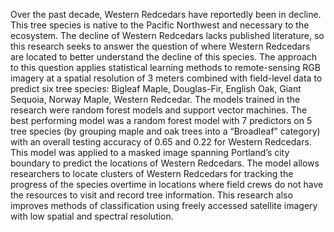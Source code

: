Over the past decade, Western Redcedars have reportedly been in decline. This tree species is native to the Pacific Northwest and necessary to the ecosystem. The decline of Western Redcedars lacks published literature, so this research seeks to answer the question of where Western Redcedars are located to better understand the decline of this species. The approach to this question applies statistical learning methods to remote-sensing RGB imagery at a spatial resolution of 3 meters combined with field-level data to predict six tree species: Bigleaf Maple, Douglas-Fir, English Oak, Giant Sequoia, Norway Maple, Western Redcedar. The models trained in the research were random forest models and support vector machines. The best performing model was a random forest model with 7 predictors on 5 tree species (by grouping maple and oak trees into a "Broadleaf" category) with an overall testing accuracy of 0.65 and 0.22 for Western Redcedars. This model was applied to a masked image spanning Portland's city boundary to predict the locations of Western Redcedars. The model allows researchers to locate clusters of Western Redcedars for tracking the progress of the species overtime in locations where field crews do not have the resources to visit and record tree information. This research also improves methods of classification using freely accessed satellite imagery with low spatial and spectral resolution.